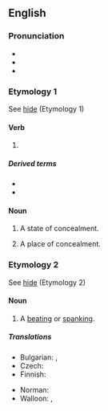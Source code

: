 ==English==

===Pronunciation===
* {{IPA|/ˈhaɪdɪŋ/|lang=en}}
* {{audio|en-us-hiding.ogg|Audio (US)|lang=en}}
* {{rhymes|aɪdɪŋ|lang=en}}

===Etymology 1===
See [[hide#Etymology 1|hide]] (Etymology 1)

====Verb====
{{head|en|present participle}}

# {{present participle of|hide|lang=en|nocat=1}}

=====Derived terms=====
* {{l|en|hiding place}}
* {{l|en|in hiding}}

====Noun====
{{en-noun|-|s}}

# {{lb|en|uncountable}} A state of concealment.
# {{lb|en|countable}} A place of concealment.

===Etymology 2===
See [[hide#Etymology 2|hide]] (Etymology 2)

====Noun====
{{en-noun|~}}

# {{lb|en|colloquial|countable}} A [[beating]] or [[spanking]].

=====Translations=====
{{trans-top|A beating or spanking}}
* Bulgarian: {{t+|bg|бой|m}}, {{t+|bg|пердах|m}}
* Czech: {{t|cs|výprask|m}}
* Finnish: {{t+|fi|selkäsauna}}
{{trans-mid}}
* Norman: {{t|nrf|ronde|f}}
* Walloon: {{t+|wa|dôpinne|f}}, {{t+|wa|deguzene|f}}
{{trans-bottom}}